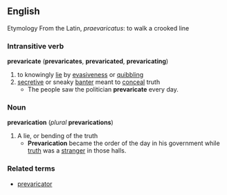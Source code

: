 == English ==
Etymology
From the Latin, ''praevaricatus'': to walk a crooked line
=== Intransitive verb ===
'''prevaricate''' ('''prevaricates''', '''prevaricated''', '''prevaricating''')
# to knowingly [[lie]] by [[evasiveness]] or [[quibbling]]
# [[secretive]] or sneaky [[banter]] meant to [[conceal]] truth
#* The people saw the politician '''prevaricate''' every day.
=== Noun ===
'''prevarication''' (''plural'' '''prevarications''')
# A lie, or bending of the truth
#* '''Prevarication''' became the order of the day in his government while [[truth]] was a [[stranger]] in those halls.
=== Related terms ===
*[[prevaricator]]